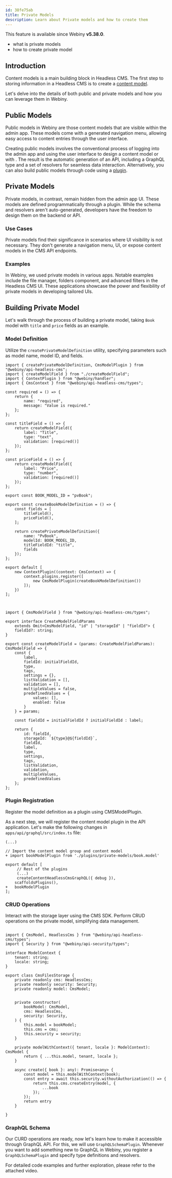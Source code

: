 ```yaml
---
id: 38fe75ab
title: Private Models
description: Learn about Private models and how to create them
---
```



<Alert type="info" title="Can I Use This?">

This feature is available since Webiny **v5.38.0**.

</Alert>

<Alert type="success" title="What you will learn">

- what is private models
- how to create private model

</Alert>

## Introduction

Content models is a main building block in Headless CMS. The first step to storing information in a Headless CMS is to create a [content model](/docs/{version}/user-guides/headless-cms/essentials/glossary#content-model).


Let's delve into the details of both public and private models and how you can leverage them in Webiny.

## Public Models
Public models in Webiny are those content models that are visible within the admin app. These models come with a generated navigation menu, allowing easy access to content entries through the user interface.

Creating public models involves the conventional process of logging into the admin app and using the user interface to design a content model or with . The result is the automatic generation of an API, including a GraphQL type and a set of resolvers for seamless data interaction.
Alternatively, you can also build public models through code using a [plugin](/docs/headless-cms/extending/content-models-via-code-storage-id).

## Private Models
Private models, in contrast, remain hidden from the admin app UI. These models are defined programmatically through a plugin. While the schema and resolvers aren't auto-generated, developers have the freedom to design them on the backend or API.

### Use Cases
Private models find their significance in scenarios where UI visibility is not necessary. They don't generate a navigation menu, UI, or expose content models in the CMS API endpoints.

### Examples
In Webiny, we used private models in various apps. Notable examples include the file manager, folders component, and advanced filters in the Headless CMS UI. These applications showcase the power and flexibility of private models in developing tailored UIs.

## Building Private Model
Let's walk through the process of building a private model, taking `Book` model with `title` and `price` fields as an example.

### Model Definition
Utilize the `createPrivateModelDefinition` utility, specifying parameters such as model name, model ID, and fields.

```tsx book.model.ts
import { createPrivateModelDefinition, CmsModelPlugin } from "@webiny/api-headless-cms";
import { createModelField } from "./createModelField";
import { ContextPlugin } from "@webiny/handler";
import { CmsContext } from "@webiny/api-headless-cms/types";

const required = () => {
    return {
        name: "required",
        message: "Value is required."
    };
};

const titleField = () => {
    return createModelField({
        label: "Title",
        type: "text",
        validation: [required()]
    });
};

const priceField = () => {
    return createModelField({
        label: "Price",
        type: "number",
        validation: [required()]
    });
};

export const BOOK_MODEL_ID = "pvBook";

export const createBookModelDefinition = () => {
    const fields = [
        titleField(),
        priceField(),
    ];

    return createPrivateModelDefinition({
        name: "PvBook",
        modelId: BOOK_MODEL_ID,
        titleFieldId: "title",
        fields
    });
};

export default [
    new ContextPlugin((context: CmsContext) => {
        context.plugins.register([
            new CmsModelPlugin(createBookModelDefinition())
        ]);
    })
];


```

```tsx createModelField.ts

import { CmsModelField } from "@webiny/api-headless-cms/types";

export interface CreateModelFieldParams
    extends Omit<CmsModelField, "id" | "storageId" | "fieldId"> {
    fieldId?: string;
}

export const createModelField = (params: CreateModelFieldParams): CmsModelField => {
    const {
        label,
        fieldId: initialFieldId,
        type,
        tags,
        settings = {},
        listValidation = [],
        validation = [],
        multipleValues = false,
        predefinedValues = {
            values: [],
            enabled: false
        }
    } = params;

    const fieldId = initialFieldId ? initialFieldId : label;

    return {
        id: fieldId,
        storageId: `${type}@${fieldId}`,
        fieldId,
        label,
        type,
        settings,
        tags,
        listValidation,
        validation,
        multipleValues,
        predefinedValues
    };
};

```


### Plugin Registration
Register the model definition as a plugin using CMSModelPlugin.

As a next step, we will register the content model plugin in the API application.
Let's make the following changes in `apps/api/graphql/src/index.ts` file:

```diff-js apps/api/graphql/src/index.ts
(...)

// Import the content model group and content model
+ import bookModelPlugin from './plugins/private-models/book.model'

export default [
     // Rest of the plugins
     (...)
     createContentHeadlessCmsGraphQL({ debug }),
    scaffoldsPlugins(),
+   bookModelPlugin
];
```

### CRUD Operations
Interact with the storage layer using the CMS SDK. Perform CRUD operations on the private model, simplifying data management.

```tsx CmsBooksStorage.ts

import { CmsModel, HeadlessCms } from "@webiny/api-headless-cms/types";
import { Security } from "@webiny/api-security/types";

interface ModelContext {
    tenant: string;
    locale: string;
}

export class CmsFilesStorage {
    private readonly cms: HeadlessCms;
    private readonly security: Security;
    private readonly model: CmsModel;


    private constructor(
        bookModel: CmsModel,
        cms: HeadlessCms,
        security: Security,
    ) {
        this.model = bookModel;
        this.cms = cms;
        this.security = security;
    }

    private modelWithContext({ tenant, locale }: ModelContext): CmsModel {
        return { ...this.model, tenant, locale };
    }

    async create({ book }: any): Promise<any> {
        const model = this.modelWithContext(book);
        const entry = await this.security.withoutAuthorization(() => {
            return this.cms.createEntry(model, {
                ...book
            });
        });
        return entry
    }

}

```

### GraphQL Schema
Our CURD operations are ready, now let's learn how to make it accessible through GraphQL API. 
For this, we will use `GraphQLSchemaPlugin`. Whenever you want to add something new to GraphQL in Webiny, you register a `GraphQLSchemaPlugin` and specify type definitions and resolvers. 

For detailed code examples and further exploration, please refer to the attached video. 
<YouTube id="iKeew6xvUb8" />

